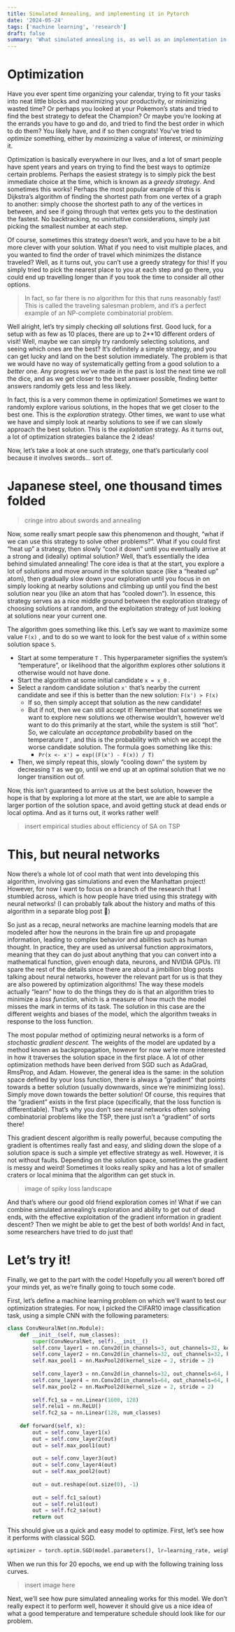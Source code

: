```yaml
---
title: Simulated Annealing, and implementing it in Pytorch
date: '2024-05-24'
tags: ['machine learning', 'research']
draft: false
summary: 'What simulated annealing is, as well as an implementation in Pytorch, and a way to combine it with classic Stochastic Gradient Descent.'
---
```


# Optimization

Have you ever spent time organizing your calendar, trying to fit your tasks into neat little blocks and maximizing your productivity, or minimizing wasted time? Or perhaps you looked at your Pokemon’s stats and tried to find the best strategy to defeat the Champion? Or maybe you’re looking at the errands you have to go and do, and tried to find the best order in which to do them? You likely have, and if so then congrats! You’ve tried to *optimize* something, either by *maximizing* a value of interest, or *minimizing* it.

Optimization is basically everywhere in our lives, and a lot of smart people have spent years and years on trying to find the best ways to optimize certain problems. Perhaps the easiest strategy is to simply pick the best immediate choice at the time, which is known as a *greedy strategy*. And sometimes this works! Perhaps the most popular example of this is Dijkstra’s algorithm of finding the shortest path from one vertex of a graph to another: simply choose the shortest path to any of the vertices in between, and see if going through that vertex gets you to the destination the fastest. No backtracking, no unintuitive considerations, simply just picking the smallest number at each step.

Of course, sometimes this strategy doesn’t work, and you have to be a bit more clever with your solution. What if you need to visit multiple places, and you wanted to find the order of travel which minimizes the distance traveled? Well, as it turns out, you can’t use a greedy strategy for this! If you simply tried to pick the nearest place to you at each step and go there, you could end up travelling longer than if you took the time to consider all other options.

> In fact, so far there is no algorithm for this that runs reasonably fast! This is called the traveling salesman problem, and it’s a perfect example of an NP-complete combinatorial problem.

Well alright, let’s try simply checking *all* solutions first. Good luck, for a setup with as few as 10 places, there are up to 2**10 different orders of visit! Well, maybe we can simply try randomly selecting solutions, and seeing which ones are the best? It’s definitely a simple strategy, and you can get lucky and land on the best solution immediately. The problem is that we would have no way of systematically getting from a good solution to a *better* one. Any progress we’ve made in the past is lost the next time we roll the dice, and as we get closer to the best answer possible, finding better answers randomly gets less and less likely.

In fact, this is a very common theme in optimization! Sometimes we want to randomly explore various solutions, in the hopes that we get closer to the best one. This is the *exploration* strategy. Other times, we want to use what we have and simply look at nearby solutions to see if we can slowly approach the best solution. This is the *exploitation* strategy. As it turns out, a lot of optimization strategies balance the 2 ideas!

Now, let’s take a look at one such strategy, one that’s particularly cool because it involves swords… sort of.

# Japanese steel, one thousand times folded

> cringe intro about swords and annealing

Now, some really smart people saw this phenomenon and thought, “what if we can use this strategy to solve other problems?”. What if you could first “heat up” a strategy, then slowly “cool it down” until you eventually arrive at a strong and (ideally) optimal solution? Well, that’s essentially the idea behind simulated annealing! The core idea is that at the start, you explore a lot of solutions and move around in the solution space (like a “heated up” atom), then gradually slow down your exploration until you focus in on simply looking at nearby solutions and climbing up until you find the best solution near you (like an atom that has “cooled down”). In essence, this strategy serves as a nice middle ground between the exploration strategy of choosing solutions at random, and the exploitation strategy of just looking at solutions near your current one.

The algorithm goes something like this. Let’s say we want to maximize some value `F(x)` , and to do so we want to look for the best value of `x` within some solution space `S`.

- Start at some temperature `T` . This hyperparameter signifies the system’s “temperature”, or likelihood that the algorithm explores other solutions it otherwise would not have done.
- Start the algorithm at some initial candidate `x = x_0` .
- Select a random candidate solution `x'` that’s nearby the current candidate and see if this is better than the new solution: `F(x') > F(x)`
    - If so, then simply accept that solution as the new candidate!
    - But if not, then we can still accept it! Remember that sometimes we want to explore new solutions we otherwise wouldn’t, however we’d want to do this primarily at the start, while the system is still “hot”. So, we calculate an *acceptance probability* based on the temperature `T` , and this is the probability with which we accept the worse candidate solution. The formula goes something like this:
        - `Pr(x <- x') = exp((F(x') - F(x)) / T)`
- Then, we simply repeat this, slowly “cooling down” the system by decreasing `T` as we go, until we end up at an optimal solution that we no longer transition out of.

Now, this isn’t guaranteed to arrive us at the best solution, however the hope is that by exploring a lot more at the start, we are able to sample a larger portion of the solution space, and avoid getting stuck at dead ends or local optima. And as it turns out, it works rather well!

> insert empirical studies about efficiency of SA on TSP

# This, but neural networks

Now there’s a whole lot of cool math that went into developing this algorithm, involving gas simulations and even the Manhattan project! However, for now I want to focus on a branch of the research that I stumbled across, which is how people have tried using this strategy with neural networks! (I can probably talk about the history and maths of this algorithm in a separate blog post 🙂)

So just as a recap, neural networks are machine learning models that are modeled after how the neurons in the brain fire up and propagate information, leading to complex behavior and abilities such as human thought. In practice, they are used as universal function approximators, meaning that they can do just about anything that you can convert into a mathematical function, given enough data, neurons, and NVIDIA GPUs. I’ll spare the rest of the details since there are about a jimbillion blog posts talking about neural networks, however the relevant part for us is that they are also powered by optimization algorithms! The way these models actually “learn” how to do the things they do is that an algorithm tries to minimize a *loss function*, which is a measure of how much the model misses the mark in terms of its task. The solution in this case are the different weights and biases of the model, which the algorithm tweaks in response to the loss function.

The most popular method of optimizing neural networks is a form of *stochastic gradient descent.* The weights of the model are updated by a method known as backpropagation, however for now we’re more interested in how it traverses the solution space in the first place. A lot of other optimization methods have been derived from SGD such as AdaGrad, RmsProp, and Adam. However, the general idea is the same: in the solution space defined by your loss function, there is always a “gradient” that points towards a better solution (usually downwards, since we’re minimizing loss). Simply move down towards the better solution! Of course, this requires that the “gradient” exists in the first place (specifically, that the loss function is differentiable). That’s why you don’t see neural networks often solving combinatorial problems like the TSP, there just isn’t a “gradient” of sorts there!

This gradient descent algorithm is really powerful, because computing the gradient is oftentimes really fast and easy, and sliding down the slope of a solution space is such a simple yet effective strategy as well. However, it is not without faults. Depending on the solution space, sometimes the gradient is messy and weird! Sometimes it looks really spiky and has a lot of smaller craters or local minima that the algorithm can get stuck in.

> image of spiky loss landscape

And that’s where our good old friend exploration comes in! What if we can combine simulated annealing’s exploration and ability to get out of dead ends, with the effective exploitation of the gradient information in gradient descent? Then we might be able to get the best of both worlds! And in fact, some researchers have tried to do just that!

# Let’s try it!

Finally, we get to the part with the code! Hopefully you all weren’t bored off your minds yet, as we’re finally going to touch some code.

First, let’s define a machine learning problem on which we’ll want to test our optimization strategies. For now, I picked the CIFAR10 image classification task, using a simple CNN with the following parameters:

```python
class ConvNeuralNet(nn.Module):
    def __init__(self, num_classes):
        super(ConvNeuralNet, self).__init__()
        self.conv_layer1 = nn.Conv2d(in_channels=3, out_channels=32, kernel_size=3)
        self.conv_layer2 = nn.Conv2d(in_channels=32, out_channels=32, kernel_size=3)
        self.max_pool1 = nn.MaxPool2d(kernel_size = 2, stride = 2)
        
        self.conv_layer3 = nn.Conv2d(in_channels=32, out_channels=64, kernel_size=3)
        self.conv_layer4 = nn.Conv2d(in_channels=64, out_channels=64, kernel_size=3)
        self.max_pool2 = nn.MaxPool2d(kernel_size = 2, stride = 2)
        
        self.fc1_sa = nn.Linear(1600, 128)
        self.relu1 = nn.ReLU()
        self.fc2_sa = nn.Linear(128, num_classes)
 
    def forward(self, x):
        out = self.conv_layer1(x)
        out = self.conv_layer2(out)
        out = self.max_pool1(out)
     
        out = self.conv_layer3(out)
        out = self.conv_layer4(out)
        out = self.max_pool2(out)
                
        out = out.reshape(out.size(0), -1)
        
        out = self.fc1_sa(out)
        out = self.relu1(out)
        out = self.fc2_sa(out)
        return out
```

This should give us a quick and easy model to optimize. First, let’s see how it performs with classical SGD.

```python
optimizer = torch.optim.SGD(model.parameters(), lr=learning_rate, weight_decay = 0.005, momentum = 0.9)
```

When we run this for 20 epochs, we end up with the following training loss curves.

> insert image here

Next, we’ll see how pure simulated annealing works for this model. We don’t really expect it to perform well, however it should give us a nice idea of what a good temperature and temperature schedule should look like for our problem.